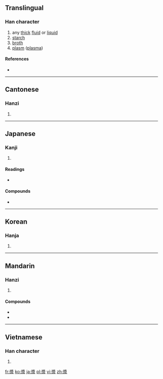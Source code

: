 {{also|浆}}
==Translingual==

===Han character===
{{Han char|rn=85|rad=水|as=11|sn=15|four=2723<sub>2</sub>|canj=女戈水 (VIE)}}

# any [[thick]] [[fluid]] or [[liquid]]
# [[starch]]
# [[broth]]
# [[plasm]] ([[plasma]])

====References====
* {{Han ref|kx=0648.070|dkj=18185|dj=1058.030|hdz=31712.050|uh=6F3F|ud=28479|bh=BCDF|bd=48351}}

----

==Cantonese==

===Hanzi===
{{yue-hanzi|jyut=|y=jeung1|sim=浆}}

# {{defn|lang=yue|sort=水11}}

----

==Japanese==
===Kanji===
{{ja-kanji|grade=|rs=水11}}

# {{defn|lang=ja|sort=水11}}

====Readings====
* {{ja-readings|on=[[しょう]] (shō)|kun=[[こんず]] (konzu)}}

====Compounds====
* {{l|ja|血漿|tr=けっしょう, kesshō|gloss=blood plasma}}

----

==Korean==

===Hanja===
{{ko-hanja|hangeul=장|eumhun=|rv=jang|mr=chang|y=cang}}

# {{defn|lang=ko|sort=水11}}

----

==Mandarin==

===Hanzi===
{{cmn-hanzi|sim=浆|pin=[[jiāng]] ([[jiang1]]), [[jiàng]] ([[jiang4]])|wg=chiang<sup>1</sup>, chiang<sup>4</sup>}}

# {{defn|lang=cmn|sort=水11}}

====Compounds====
* {{l|cmn|豆漿|tr=dòujiāng}}
* {{l|cmn|岩漿|tr=yán jiàng}}
----

==Vietnamese==

===Han character===
{{vi-hantu|[[tương]]|rs=水11}}

# {{defn|lang=vi|sort=水11}}

[[fr:漿]]
[[ko:漿]]
[[ja:漿]]
[[pl:漿]]
[[vi:漿]]
[[zh:漿]]